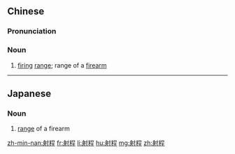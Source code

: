 ==Chinese==
{{zh-forms}}

===Pronunciation===
{{zh-pron
|m=shèchéng
|c=se6 cing4
|mn=qz,xm,zz:siā-thêng/tw:siā-têng
|cat=n
}}

===Noun===
{{zh-noun}}

# [[firing]] [[range]]; range of a [[firearm]]

----

==Japanese==
{{ja-kanjitab|しゃ|てい|yomi=o}}

===Noun===
{{ja-noun|しゃてい}}

# [[range]] of a firearm

[[zh-min-nan:射程]]
[[fr:射程]]
[[li:射程]]
[[hu:射程]]
[[mg:射程]]
[[zh:射程]]